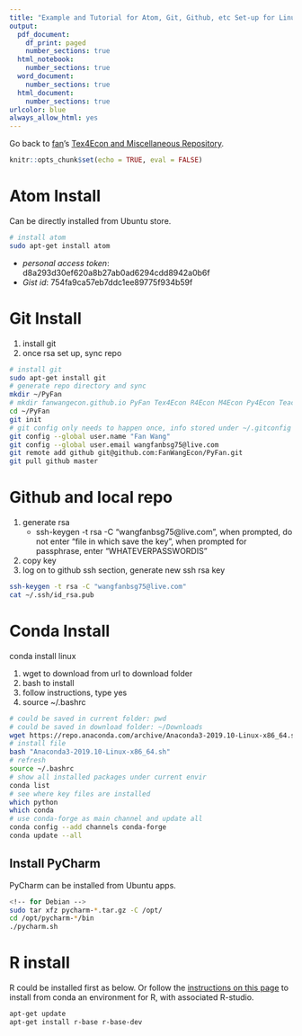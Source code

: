 ```yaml
---
title: "Example and Tutorial for Atom, Git, Github, etc Set-up for Linux"
output:
  pdf_document:
    df_print: paged
    number_sections: true
  html_notebook:
    number_sections: true
  word_document:
    number_sections: true
  html_document:
    number_sections: true
urlcolor: blue
always_allow_html: yes
---
```


Go back to [fan](http://fanwangecon.github.io/)'s [Tex4Econ and Miscellaneous Repository](http://fanwangecon.github.io/Tex4Econ/).

```r
knitr::opts_chunk$set(echo = TRUE, eval = FALSE)
```

# Atom Install

Can be directly installed from Ubuntu store.

```bash
# install atom
sudo apt-get install atom
```

- *personal access token*: d8a293d30ef620a8b27ab0ad6294cdd8942a0b6f
- *Gist id*: 754fa9ca57eb7ddc1ee89775f934b59f

# Git Install

1. install git
2. once rsa set up, sync repo

```bash
# install git
sudo apt-get install git
# generate repo directory and sync
mkdir ~/PyFan
# mkdir fanwangecon.github.io PyFan Tex4Econ R4Econ M4Econ Py4Econ Teaching
cd ~/PyFan
git init
# git config only needs to happen once, info stored under ~/.gitconfig
git config --global user.name "Fan Wang"
git config --global user.email wangfanbsg75@live.com
git remote add github git@github.com:FanWangEcon/PyFan.git
git pull github master
```

# Github and local repo

1. generate rsa
    - ssh-keygen -t rsa -C "wangfanbsg75@live.com", when prompted, do not enter "file in which save the key", when prompted for passphrase, enter "WHATEVERPASSWORDIS"
2. copy key
3. log on to github ssh section, generate new ssh rsa key

```bash
ssh-keygen -t rsa -C "wangfanbsg75@live.com"
cat ~/.ssh/id_rsa.pub
```

# Conda Install

conda install linux

1. wget to download from url to download folder
2. bash to install
3. follow instructions, type yes
4. source ~/.bashrc

```bash
# could be saved in current folder: pwd
# could be saved in download folder: ~/Downloads
wget https://repo.anaconda.com/archive/Anaconda3-2019.10-Linux-x86_64.sh
# install file
bash "Anaconda3-2019.10-Linux-x86_64.sh"
# refresh
source ~/.bashrc
# show all installed packages under current envir
conda list
# see where key files are installed
which python
which conda
# use conda-forge as main channel and update all
conda config --add channels conda-forge
conda update --all
```

## Install PyCharm

PyCharm can be installed from Ubuntu apps.

```bash
<!-- for Debian -->
sudo tar xfz pycharm-*.tar.gz -C /opt/
cd /opt/pycharm-*/bin
./pycharm.sh
```

# R install

R could be installed first as below. Or follow the [instructions on this page](https://fanwangecon.github.io/Tex4Econ/nontex/install/windows/fn_installations.html) to install from conda an environment for R, with associated R-studio.

```bash
apt-get update
apt-get install r-base r-base-dev
```
